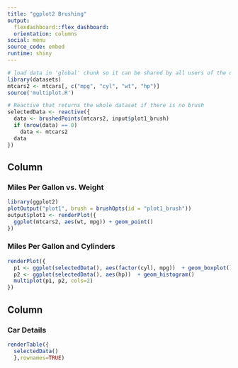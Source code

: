 ```yaml
---
title: "ggplot2 Brushing"
output: 
  flexdashboard::flex_dashboard:
  orientation: columns
social: menu
source_code: embed
runtime: shiny
---
```

  
```r
# load data in 'global' chunk so it can be shared by all users of the dashboard
library(datasets)
mtcars2 <- mtcars[, c("mpg", "cyl", "wt", "hp")]
source('multiplot.R')
```


```r
# Reactive that returns the whole dataset if there is no brush
selectedData <- reactive({
  data <- brushedPoints(mtcars2, input$plot1_brush)
  if (nrow(data) == 0)
    data <- mtcars2
  data
})
```

Column {data-width=650}
-----------------------------------------------------------------------
  
### Miles Per Gallon vs. Weight 
  
```r
library(ggplot2)
plotOutput("plot1", brush = brushOpts(id = "plot1_brush"))
output$plot1 <- renderPlot({
  ggplot(mtcars2, aes(wt, mpg)) + geom_point()
})
```

### Miles Per Gallon and Cylinders

```r
renderPlot({
  p1 <- ggplot(selectedData(), aes(factor(cyl), mpg))  + geom_boxplot()
  p2 <- ggplot(selectedData(), aes(hp))  + geom_histogram()
  multiplot(p1, p2, cols=2)
})
```

Column {data-width=350}
-----------------------------------------------------------------------
  
### Car Details 
  
```r
renderTable({
  selectedData()
  },rownames=TRUE)
```
